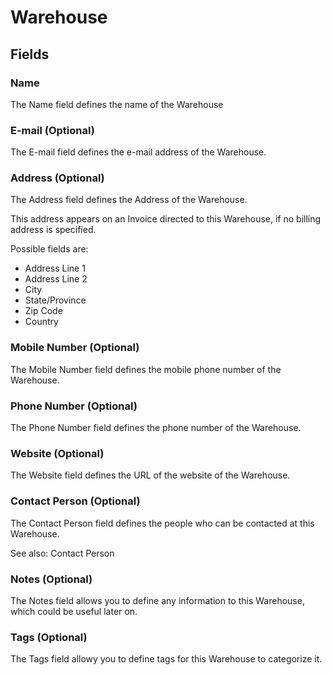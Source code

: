 
# Warehouse

## Fields

### Name

The Name field defines the name of the Warehouse

### E-mail (Optional)

The E-mail field defines the e-mail address of the Warehouse.

### Address (Optional)

The Address field defines the Address of the Warehouse.

This address appears on an <Link href="/invoice">Invoice</Link> directed to this Warehouse, if no billing address is specified.

Possible fields are:

- Address Line 1
- Address Line 2
- City
- State/Province
- Zip Code
- Country

### Mobile Number (Optional)

The Mobile Number field defines the mobile phone number of the Warehouse.

### Phone Number (Optional)

The Phone Number field defines the phone number of the Warehouse.

### Website (Optional)

The Website field defines the URL of the website of the Warehouse.

### Contact Person (Optional)

The Contact Person field defines the people who can be contacted at this Warehouse.

See also: <Link href="/secondary-entities/contactperson">Contact Person</Link>

### Notes (Optional)

The Notes field allows you to define any information to this Warehouse, which could be useful later on.

### Tags (Optional)

The Tags field allowy you to define tags for this Warehouse to categorize it.
